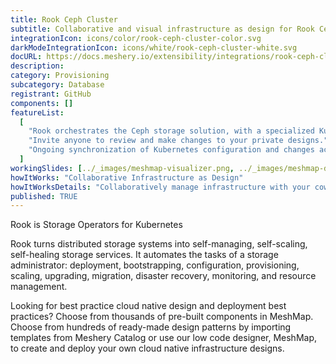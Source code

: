 ```yaml
---
title: Rook Ceph Cluster
subtitle: Collaborative and visual infrastructure as design for Rook Ceph Cluster
integrationIcon: icons/color/rook-ceph-cluster-color.svg
darkModeIntegrationIcon: icons/white/rook-ceph-cluster-white.svg
docURL: https://docs.meshery.io/extensibility/integrations/rook-ceph-cluster
description:
category: Provisioning
subcategory: Database
registrant: GitHub
components: []
featureList:
  [
    "Rook orchestrates the Ceph storage solution, with a specialized Kubernetes Operator to automate management.",
    "Invite anyone to review and make changes to your private designs.",
    "Ongoing synchronization of Kubernetes configuration and changes across any number of clusters."
  ]
workingSlides: [../_images/meshmap-visualizer.png, ../_images/meshmap-designer.png]
howItWorks: "Collaborative Infrastructure as Design"
howItWorksDetails: "Collaboratively manage infrastructure with your coworkers synchronously sharing the same designs."
published: TRUE
---
```


<p>Rook is Storage Operators for Kubernetes</p>
<p>
  Rook turns distributed storage systems into self-managing, self-scaling, self-healing storage
  services. It automates the tasks of a storage administrator: deployment, bootstrapping,
  configuration, provisioning, scaling, upgrading, migration, disaster recovery, monitoring, and
  resource management.
</p>
<p>
  Looking for best practice cloud native design and deployment best practices? Choose from thousands
  of pre-built components in MeshMap. Choose from hundreds of ready-made design patterns by
  importing templates from Meshery Catalog or use our low code designer, MeshMap, to create and
  deploy your own cloud native infrastructure designs.
</p>
